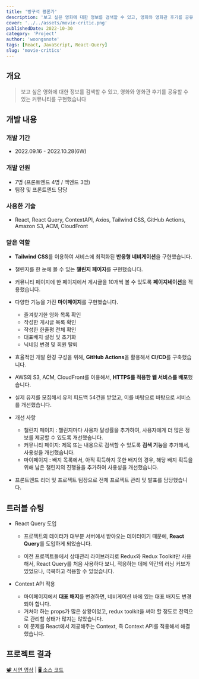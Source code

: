 ```yaml
---
title: '방구석 평론가'
description: '보고 싶은 영화에 대한 정보를 검색할 수 있고, 영화와 영화관 후기를 공유할 수 있는 커뮤니티'
cover: '../../assets/movie-critic.png'
publishedDate: 2022-10-30
category: 'Project'
author: 'woongsnote'
tags: [React, JavaScript, React-Query]
slug: 'movie-critics'
---
```


## 개요

> 보고 싶은 영화에 대한 정보를 검색할 수 있고, 영화와 영화관 후기를 공유할 수 있는 커뮤니티를 구현했습니다

## 개발 내용

### 개발 기간

- 2022.09.16 - 2022.10.28(6W)

### 개발 인원

- 7명 (프론트엔드 4명 / 백엔드 3명)
- 팀장 및 프론트엔드 담당

### 사용한 기술

- React, React Query, ContextAPI, Axios, Tailwind CSS, GitHub Actions, Amazon S3, ACM, CloudFront

### 맡은 역할

- **Tailwind CSS**를 이용하여 서비스에 최적화된 **반응형 네비게이션**을 구현했습니다.

- 챌린지를 한 눈에 볼 수 있는 **챌린지 페이지**를 구현했습니다.

- 커뮤니티 페이지에 한 페이지에서 게시글을 10개씩 볼 수 있도록 **페이지네이션**을 적용했습니다.

- 다양한 기능을 가진 **마이페이지**를 구현했습니다.

  - 즐겨찾기한 영화 목록 확인
  - 작성한 게시글 목록 확인
  - 작성한 한줄평 전체 확인
  - 대표배지 설정 및 초기화
  - 닉네임 변경 및 회원 탈퇴

- 효율적인 개발 환경 구성을 위해, **GitHub Actions**을 활용해서 **CI/CD**를 구축했습니다.

- AWS의 S3, ACM, CloudFront를 이용해서, **HTTPS를 적용한 웹 서비스를 배포**했습니다.

- 실제 유저를 모집해서 유저 피드백 54건을 받았고, 이를 바탕으로 바탕으로 서비스를 개선했습니다.

- 개선 사항

  - 챌린지 페이지 : 챌린지마다 사용자 달성률을 추가하여, 사용자에게 더 많은 정보를 제공할 수 있도록 개선했습니다.
  - 커뮤니티 페이지: 제목 또는 내용으로 검색할 수 있도록 **검색 기능**을 추가해서, 사용성을 개선했습니다.
  - 마이페이지 : 배지 목록에서, 아직 획득하지 못한 배지의 경우, 해당 배지 획득을 위해 남은 챌린지의 진행율을 추가하여 사용성을 개선했습니다.

- 프론트엔드 리더 및 프로젝트 팀장으로 전체 프로젝트 관리 및 발표를 담당했습니다.

## 트러블 슈팅

- React Query 도입

  - 프로젝트의 데이터가 대부분 서버에서 받아오는 데이터이기 때문에, **React Query**를 도입하게 되었습니다.

  - 이전 프로젝트들에서 상태관리 라이브러리로 Redux와 Redux Toolkit만 사용해서, React Query를 처음 사용하다 보니, 적응하는 데에 약간의 러닝 커브가 있었으나, 극복하고 적용할 수 있었습니다.

- Context API 적용
  - 마이페이지에서 **대표 배지**를 변경하면, 네비게이션 바에 있는 대표 배지도 변경되야 합니다.
  - 거쳐야 하는 props가 많은 상황이었고, redux toolkit을 써야 할 정도로 전역으로 관리할 상태가 많지는 않았습니다.
  - 이 문제를 React에서 제공해주는 Context, 즉 Context API를 적용해서 해결했습니다.

## 프로젝트 결과

[📽️ 시연 영상](https://youtu.be/ilfDHnkgZ_w) | [🖥️ 소스 코드](https://github.com/woongsnote/movie-critic-fe)

